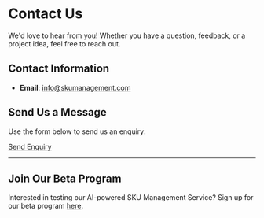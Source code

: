 
# Contact Us

We'd love to hear from you! Whether you have a question, feedback, or a project idea, feel free to reach out.

## Contact Information
- **Email**: info@skumanagement.com

## Send Us a Message
Use the form below to send us an enquiry:

[Send Enquiry](#send-enquiry)

---

## Join Our Beta Program
Interested in testing our AI-powered SKU Management Service? Sign up for our beta program [here](#).